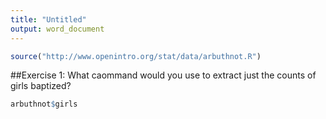 ---
title: "Untitled"
output: word_document
---
```{r}
source("http://www.openintro.org/stat/data/arbuthnot.R") 
```

##Exercise 1:  What caommand would you use to extract just the counts of girls baptized?

```{r}
arbuthnot$girls
```

